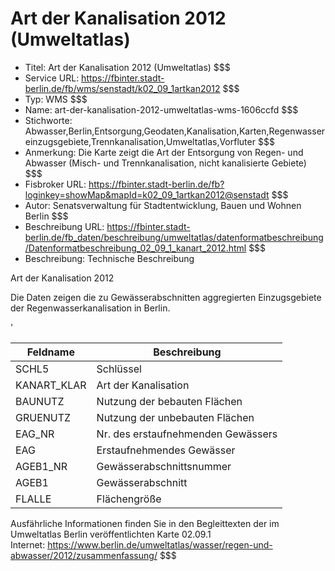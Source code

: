 # Art der Kanalisation 2012 (Umweltatlas)
- Titel: Art der Kanalisation 2012 (Umweltatlas) $$$
- Service URL: https://fbinter.stadt-berlin.de/fb/wms/senstadt/k02_09_1artkan2012 $$$
- Typ: WMS $$$
- Name: art-der-kanalisation-2012-umweltatlas-wms-1606ccfd $$$
- Stichworte: Abwasser,Berlin,Entsorgung,Geodaten,Kanalisation,Karten,Regenwassereinzugsgebiete,Trennkanalisation,Umweltatlas,Vorfluter $$$
- Anmerkung: Die Karte zeigt die Art der Entsorgung von Regen- und Abwasser (Misch- und Trennkanalisation, nicht kanalisierte Gebiete) $$$
- Fisbroker URL: https://fbinter.stadt-berlin.de/fb?loginkey=showMap&mapId=k02_09_1artkan2012@senstadt $$$
- Autor: Senatsverwaltung für Stadtentwicklung, Bauen und Wohnen Berlin $$$
- Beschreibung URL: https://fbinter.stadt-berlin.de/fb_daten/beschreibung/umweltatlas/datenformatbeschreibung/Datenformatbeschreibung_02_09_1_kanart_2012.html $$$
- Beschreibung: Technische Beschreibung 

Art der Kanalisation 2012

Die Daten zeigen die zu Gewässerabschnitten aggregierten Einzugsgebiete der Regenwasserkanalisation in Berlin.

'

| Feldname     | Beschreibung                       |
| ------------ | ---------------------------------- |
| SCHL5        | Schlüssel                          |
| KANART\_KLAR | Art der Kanalisation               |
| BAUNUTZ      | Nutzung der bebauten Flächen       |
| GRUENUTZ     | Nutzung der unbebauten Flächen     |
| EAG\_NR      | Nr. des erstaufnehmenden Gewässers |
| EAG          | Erstaufnehmendes Gewässer          |
| AGEB1\_NR    | Gewässerabschnittsnummer           |
| AGEB1        | Gewässerabschnitt                  |
| FLALLE       | Flächengröße                       |

Ausfährliche Informationen finden Sie in den Begleittexten der im Umweltatlas Berlin veröffentlichten Karte 02.09.1  
Internet: https://www.berlin.de/umweltatlas/wasser/regen-und-abwasser/2012/zusammenfassung/ $$$
